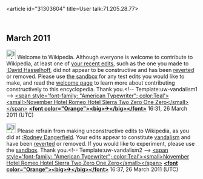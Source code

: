 <article id="31303604" title=User talk:71.205.28.77>
	<talkpage id="31303604" title="User talk:71.205.28.77">
== March 2011 ==
[[File:Information.svg|25px|alt=|link=]] Welcome to Wikipedia. Although everyone is welcome to contribute to Wikipedia, at least one of [[Special:Contributions/71.205.28.77|your recent edits]], such as the one you made to [[:David Hasselhoff]], did not appear to be constructive and has been [[Help:Reverting|reverted]] or removed. Please use [[Wikipedia:Sandbox|the sandbox]] for any test edits you would like to make, and read the [[Wikipedia:Welcoming committee/Welcome to Wikipedia|welcome page]] to learn more about contributing constructively to this encyclopedia. Thank you.&lt;!-- Template:uw-vandalism1 --&gt; [[User:NHRHS2010|&lt;span style='font-family: &quot;American Typewriter&quot;; color:Teal'&gt;&lt;small&gt;November Hotel Romeo Hotel Sierra Two Zero One Zero&lt;/small&gt;&lt;/span&gt;]] '''[[User talk:NHRHS2010|&lt;font color=&quot;Orange&quot;&gt;&lt;big&gt;✈&lt;/big&gt;&lt;/font&gt;]]''' 16:31, 26 March 2011 (UTC)

[[File:Information.svg|25px|alt=|link=]] Please refrain from making unconstructive edits to Wikipedia, as you did at [[:Rodney Dangerfield]]. Your edits appear to constitute [[Wikipedia:Vandalism|vandalism]] and have been [[Help:Reverting|reverted]] or removed. If you would like to experiment, please use the [[Wikipedia:Sandbox|sandbox]]. Thank you.&lt;!-- Template:uw-vandalism2 --&gt; [[User:NHRHS2010|&lt;span style='font-family: &quot;American Typewriter&quot;; color:Teal'&gt;&lt;small&gt;November Hotel Romeo Hotel Sierra Two Zero One Zero&lt;/small&gt;&lt;/span&gt;]] '''[[User talk:NHRHS2010|&lt;font color=&quot;Orange&quot;&gt;&lt;big&gt;✈&lt;/big&gt;&lt;/font&gt;]]''' 16:37, 26 March 2011 (UTC)
	</talkpage>
</article>